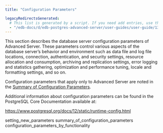 ```yaml
---
title: "Configuration Parameters"

legacyRedirectsGenerated:
  # This list is generated by a script. If you need add entries, use the `legacyRedirects` key.
  - "/edb-docs/d/edb-postgres-advanced-server/user-guides/user-guide/13/configuration_parameters.html"
---
```


<div id="configuration_parameters" class="registered_link"></div>

This section describes the database server configuration parameters of Advanced Server. These parameters control various aspects of the database server’s behavior and environment such as data file and log file locations, connection, authentication, and security settings, resource allocation and consumption, archiving and replication settings, error logging and statistics gathering, optimization and performance tuning, locale and formatting settings, and so on.

Configuration parameters that apply only to Advanced Server are noted in the [Summary of Configuration Parameters](02_summary_of_configuration_parameters/#summary_of_configuration_parameters).

Additional information about configuration parameters can be found in the PostgreSQL Core Documentation available at:

<https://www.postgresql.org/docs/12/static/runtime-config.html>

<div class="toctree" maxdepth="3">

setting_new_parameters summary_of_configuration_parameters configuration_parameters_by_functionality

</div>
